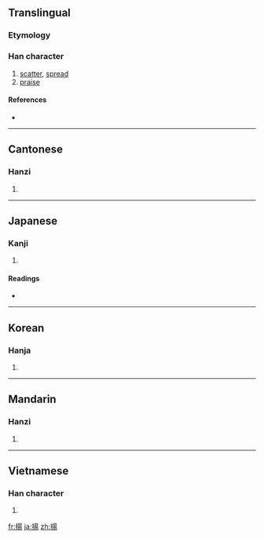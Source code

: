{{also|扬}}
==Translingual==

===Etymology===
{{Han compound|手|昜|c1=s|c2=p|t1=hand|ls=psc}}

===Han character===
{{Han char|rn=64|rad=手|as=09|sn=12|four=5602<sub>7</sub>|canj=手日一竹 (QAMH)}}

# [[scatter]], [[spread]]
# [[praise]]

====References====
* {{Han ref|kx=0442.080|dkj=12355|dj=0793.100|hdz=31914.110|uh=63DA|ud=25562|bh=B4AD|bd=46253}}

----

==Cantonese==

===Hanzi===
{{yue-hanzi|jyut=|y=yeung4|sim=扬}}

# {{defn|Cantonese|sort=手09}}

----

==Japanese==

===Kanji===
{{ja-kanji|grade=c|rs=手09}}

# {{defn|Japanese}}

====Readings====
* {{ja-readings|on=[[よう]] (yō)|kun=[[あげる]] (ageru), [[あがる]] (agaru), [[あげ]] (age)}}

----

==Korean==

===Hanja===
{{ko-hanja|hangeul=양|eumhun={{Kore|오를 양}}, {{Kore|날릴 양}}|rv=yang|mr=yang|y=yang}}

# {{defn|Korean|sort=手09}}

----

==Mandarin==

===Hanzi===
{{cmn-hanzi|sim=扬|pin=[[yáng]] ([[yang2]])|wg=yang<sup>2</sup>}}

# {{defn|Mandarin|sort=手09}}

----

==Vietnamese==

===Han character===
{{vi-hantu|[[dương]], [[dang]], [[dàng]], [[giàng]], [[dâng]], [[duồng]], [[nhàng]]|rs=手09}}

# {{defn|Vietnamese|sort=手09}}

[[fr:揚]]
[[ja:揚]]
[[zh:揚]]
